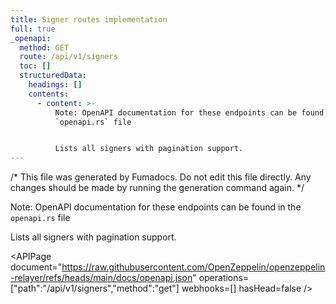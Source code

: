```yaml
---
title: Signer routes implementation
full: true
_openapi:
  method: GET
  route: /api/v1/signers
  toc: []
  structuredData:
    headings: []
    contents:
      - content: >-
          Note: OpenAPI documentation for these endpoints can be found in the
          `openapi.rs` file


          Lists all signers with pagination support.
---
```


/* This file was generated by Fumadocs. Do not edit this file directly. Any changes should be made by running the generation command again. */

Note: OpenAPI documentation for these endpoints can be found in the `openapi.rs` file

Lists all signers with pagination support.

<APIPage document="https://raw.githubusercontent.com/OpenZeppelin/openzeppelin-relayer/refs/heads/main/docs/openapi.json" operations=["path":"/api/v1/signers","method":"get"] webhooks=[] hasHead=false />
